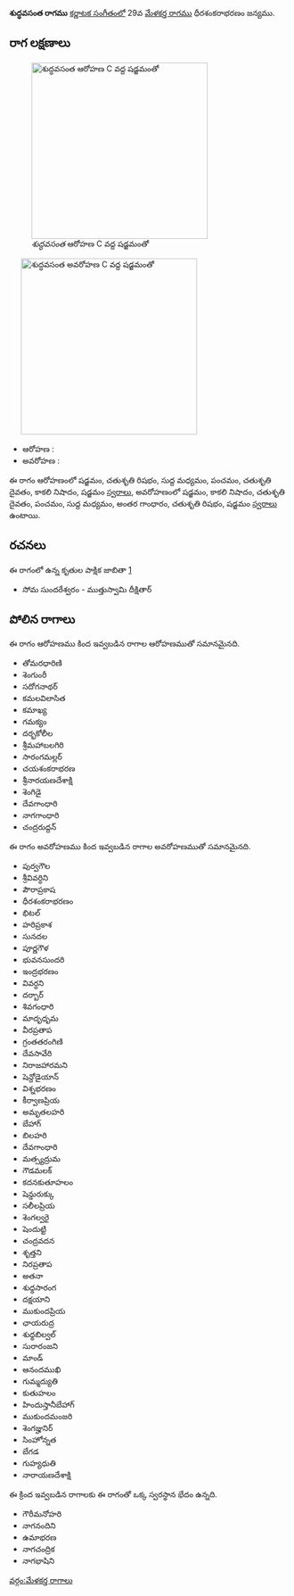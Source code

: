 {{Infobox ragam
	| name          	=  శుద్ధవసంత
	| synonym	    	= 
	| mela          	= 
	| chakra        	= 
	| janaka        	= 
	| type          	= షడవ-సంపూర్ణ
	| arohanam      	= {{svaraC|S|R2|M1|P|D2|N3|S'}} 
	| avarohanam    	= {{svaraC|S'|N3|D2|P|M1|G3|R2|S}}
	| jeeva         	=
	| chhaya        	=
	| nyasa         	=
	| vishesha      	= 
	| equivalent  		= 
}}
{{కర్ణాటక సంగీత రాగాలు}}
''' శుద్ధవసంత రాగము''' [[కర్ణాటక సంగీతం]]లో 29వ [[మేళకర్త రాగము]] ధీరశంకరాభరణం జన్యము. 


==రాగ లక్షణాలు==
[[Image:shuddhavasanta_ar_kb2wiki.png|thumb|right|316px|'' శుద్ధవసంత'' ఆరోహణ C వద్ద షడ్జమంతో]]
	[[Image:shuddhavasanta_av_kb2wiki.png|thumb|right|316px|'' శుద్ధవసంత'' అవరోహణ C వద్ద షడ్జమంతో]]

* ఆరోహణ : {{svaraC|S|R2|M1|P|D2|N3|S'}} 
* అవరోహణ : {{svaraC|S'|N3|D2|P|M1|G3|R2|S}}

ఈ రాగం ఆరోహణంలో షడ్జమం, చతుశృతి రిషభం, సుద్ద మధ్యమం, పంచమం, చతుశృతి దైవతం, కాకలి  నిషాదం, షడ్జమం [[స్వరాలు]], అవరోహణంలో షడ్జమం, కాకలి  నిషాదం, చతుశృతి దైవతం, పంచమం, సుద్ద మధ్యమం, అంతర గాంధారం, చతుశృతి రిషభం, షడ్జమం [[స్వరాలు]] ఉంటాయి.

==రచనలు==
ఈ రాగంలో ఉన్న కృతుల పాక్షిక జాబితా [https://github.com/ssrihari/ragavardhini/blob/master/ragas/kritis.psv]
* సోమ సుందరేశ్వరం - ముత్తుస్వామి దీక్షితార్




==పోలిన రాగాలు==
ఈ రాగం ఆరోహణము కింద ఇవ్వబడిన రాగాల ఆరోహణముతో సమానమైనది.
* తోమరధారిణి
* శెంగుంరీ
* సదోగనాథర్
* కమలవిలాసిత
* కమాఖ్య
* గమక్యం
* దర్భకోలీల
* శ్రీమహాబలగిరి
* సారంగమల్లర్
* చయశంకరాభరణ
* శ్రీనారయణదేశాక్షి
* శెంగిడై
* దేవగాంధారి
*  నాగగాంధారి
* చంద్రరుద్దన్

ఈ రాగం అవరోహణము కింద ఇవ్వబడిన రాగాల అవరోహణముతో సమానమైనది.
* పుర్వగౌల
* శ్రీవివర్ధిని
* పౌరాప్రకాష
* ధీరశంకరాభరణం
* భిటల్
* హరిప్రకాశ
* సునదల
* పూర్ణగౌళ
* భువనసుందరి
* ఇంద్రభరణం
* వివర్ధని
* దర్బార్
* శివగంధారి
* మాదృధృమ
* వీరప్రతాప
* గ్రంతతరంగిణి
* దేవసావేరి
* నిరాజహారమని
* షెన్దోడైయాన్
* విశ్నభరణం
* కీర్వాణప్రియ
* అమృతలహరి
* బేహాగ్
* బిలహరి
* దేవగాంధారి
* మత్స్యద్రుమ
* గౌడమలక్
* కదనకుతూహలం
* షెన్డురుక్కు
* సలీలప్రియ
* శెంగల్వరై
* షెందుట్టి
* చంద్రవదన
* శృత్తని
* నిరప్రతాప
* అతనా
* శుధ్ధసారంగ
* దక్షయాని
* ముకుందప్రియ
* ఛాయరుద్ర
*  శుధ్ధబిల్వల్
* సురారంజని
* మాండ్
* ఆనందముఖి
* గుమ్మద్యుతి
* కుతుహలం
* హిందుస్తానీబేహాగ్
* ముకుందమంజరి
*  శెంగజ్హునిర్
* సింహోన్నత
* బేగడ
* గుహ్యధుతి
* నారాయణదేశాక్షి

ఈ క్రింద ఇవ్వబడిన రాగాలకు ఈ రాగంతో ఒక్క స్వరస్థాన భేదం ఉన్నది.
* గౌరీమనోహరి
* నాగనందిని
* ఉమాభరణ
* నాగచంద్రిక
* నాగభాషిని



[[వర్గం:మేళకర్త రాగాలు]]